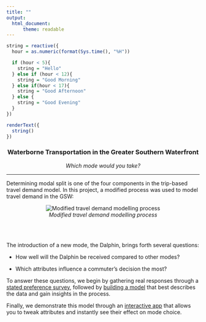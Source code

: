 ```yaml
---
title: ""
output: 
  html_document:
      theme: readable
---
```


```r

string = reactive({
  hour = as.numeric(format(Sys.time(), "%H"))

  if (hour < 5){
    string = "Hello"
  } else if (hour < 12){
    string = "Good Morning"
  } else if(hour < 17){
    string = "Good Afternoon"
  } else {
    string = "Good Evening"
  }
})

renderText({
  string()
})
```


<center><h3>**Waterborne Transportation in the Greater Southern Waterfront**</h3></center>

<center>_Which mode would you take?_</center>

<hr>

Determining modal split is one of the four components in the trip-based travel demand model. In this project, a modified process was used to model travel demand in the GSW:

<center>![_Modified travel demand modelling process_](TptModellingProcess.PNG)</center>

<br></br>

The introduction of a new mode, the Dalphin, brings forth several questions:

* How well will the Dalphin be received compared to other modes?

* Which attributes influence a commuter's decision the most?

To answer these questions, we begin by gathering real responses through a <a href="statedpref.html">stated preference survey</a>, followed by <a href="MNL.html">building a model</a> that best describes the data and gain insights in the process. 

Finally, we demonstrate this model through an <a href="apps.html">interactive app</a> that allows you to tweak attributes and instantly see their effect on mode choice. 